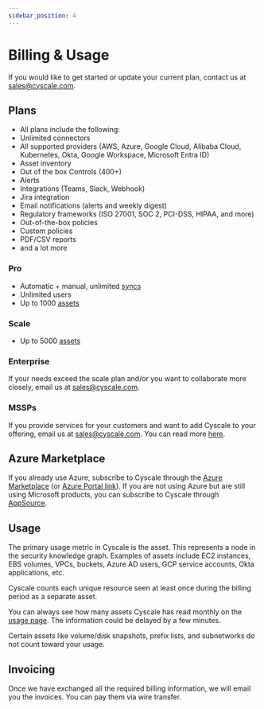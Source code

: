 ```yaml
---
sidebar_position: 4
---
```


# Billing & Usage

If you would like to get started or update your current plan, contact us at sales@cyscale.com.

## Plans

- All plans include the following:
- Unlimited connectors
- All supported providers (AWS, Azure, Google Cloud, Alibaba Cloud, Kubernetes, Okta, Google Workspace, Microsoft Entra ID)
- Asset inventory
- Out of the box Controls (400+)
- Alerts
- Integrations (Teams, Slack, Webhook)
- Jira integration
- Email notifications (alerts and weekly digest)
- Regulatory frameworks (ISO 27001, SOC 2, PCI-DSS, HIPAA, and more)
- Out-of-the-box policies
- Custom policies
- PDF/CSV reports
- and a lot more

### Pro

- Automatic + manual, unlimited [syncs](../intro/dictionary.mdx#sync)
- Unlimited users
- Up to 1000 [assets](../intro/dictionary.mdx#asset)

### Scale

- Up to 5000 [assets](../intro/dictionary.mdx#asset)

### Enterprise

If your needs exceed the scale plan and/or you want to collaborate more closely, email us at sales@cyscale.com.

### MSSPs

If you provide services for your customers and want to add Cyscale to your offering, email us at sales@cyscale.com. You can read more [here](https://cyscale.com/use-cases/cloud-security-mssp/).

## Azure Marketplace

If you already use Azure, subscribe to Cyscale through the [Azure Marketplace](https://azuremarketplace.microsoft.com/en-us/marketplace/apps/cyscale.cyscale) (or [Azure Portal link](https://portal.azure.com/#create/cyscale.cyscale/preview)). If you are not using Azure but are still using Microsoft products, you can subscribe to Cyscale through [AppSource](https://appsource.microsoft.com/en-us/product/web-apps/cyscale.cyscale).

## Usage

The primary usage metric in Cyscale is the asset. This represents a node in the security knowledge graph. Examples of assets include EC2 instances, EBS volumes, VPCs, buckets, Azure AD users, GCP service accounts, Okta applications, etc.

Cyscale counts each unique resource seen at least once during the billing period as a separate asset.

You can always see how many assets Cyscale has read monthly on the [usage page](https://app.cyscale.com/#/usage). The information could be delayed by a few minutes.

Certain assets like volume/disk snapshots, prefix lists, and subnetworks do not count toward your usage.

## Invoicing

Once we have exchanged all the required billing information, we will email you the invoices. You can pay them via wire transfer.
